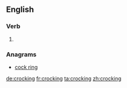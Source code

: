 ==English==

===Verb===
{{head|en|present participle}}

# {{present participle of|crock|lang=en|nocat=1}}

===Anagrams===
* [[cock ring#English|cock ring]]

[[de:crocking]]
[[fr:crocking]]
[[ta:crocking]]
[[zh:crocking]]